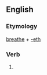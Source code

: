 ==English==

===Etymology===
[[breathe]] + [[-eth]]

===Verb===
{{infl|en|verb form}}

# {{archaic third-person singular of|breathe}}